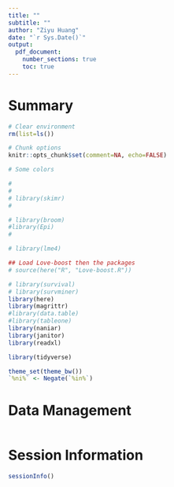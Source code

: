 ```yaml
---
title: ""
subtitle: ""
author: "Ziyu Huang"
date: "`r Sys.Date()`"
output:
  pdf_document:
    number_sections: true
    toc: true
---
```


# Summary



```r
# Clear environment
rm(list=ls())

# Chunk options
knitr::opts_chunk$set(comment=NA, echo=FALSE)

# Some colors

```


```r
# 
# 
# library(skimr)
# 

# library(broom)
#library(Epi)
# 

# library(lme4)

## Load Love-boost then the packages
# source(here("R", "Love-boost.R"))

# library(survival)
# library(survminer)
library(here)
library(magrittr)
#library(data.table)
#library(tableone)
library(naniar)
library(janitor)
library(readxl)

library(tidyverse)

theme_set(theme_bw())
`%ni%` <- Negate(`%in%`)
```

# Data Management



```r

```

# Session Information
```r
sessionInfo()
```

